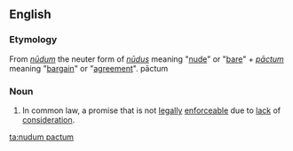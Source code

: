 ==English==

===Etymology===
From {{etyl|la|en}} ''[[nudum#Latin|nūdum]]'' the neuter form of ''[[nudus#Latin|nūdus]]'' meaning "[[nude]]" or "[[bare]]" + ''[[pactum#Latin|pāctum]]'' meaning "[[bargain]]" or "[[agreement]]".
pāctum

===Noun===
{{en-noun|head=[[nudus|nudum]] [[pactum]]|nudum pacta}}

# {{label|en|legal}} In common law, a promise that is not [[legally]] [[enforceable]] due to [[lack]] of [[consideration]].

[[ta:nudum pactum]]